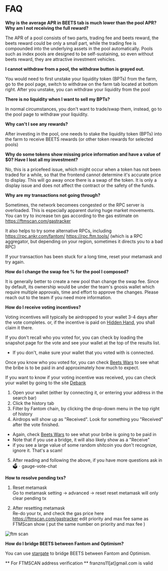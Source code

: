 # FAQ

**Why is the average APR in BEETS tab is much lower than the pool APR? Why am I not receiving the full reward?**

The APR of a pool consists of two parts, trading fee and beets reward, the beets reward could be only a small part, while the trading fee is compounded into the underlying assets in the pool automatically. Pools such as index pools are designed to be self-sustaining, so even without beets reward, they are attractive investment vehicles.

**I cannot withdraw from a pool, the withdraw button is grayed out.**

You would need to first unstake your liquidity token (BPTs) from the farm, go to the pool page, switch to withdraw on the farm tab located at bottom right. After you unstake, you can withdraw your liquidity from the pool

**There is no liquidity when I want to sell my BPTs?**

In normal circumstances, you don't want to trade/swap them, instead, go to the pool page to withdraw your liquidity.

**Why can't I see any rewards?**

After investing in the pool, one needs to stake the liquidity token (BPTs) into the farm to receive BEETS rewards (or other token rewards for selected pools)

**Why do some tokens show missing price information and have a value of $0? Have I lost all my investment?**

No, this is a pricefeed issue, which might occur when a token has not been traded for a while, so that the frontend cannot determine it's accurate price to display. This will go away once there is a swap of the token. It is only a display issue and does not affect the contract or the safety of the funds.

**Why are my transactions not going through?**

Sometimes, the network becomees congested or the RPC server is overloaded. This is especially apparent during huge market movements.
You can try to increase txn gas according to the gas estimate on https://ftmscan.com/gastracker

It also helps to try some alternative RPCs, including
https://rpc.ankr.com/fantom/
https://rpc.ftm.tools/ (which is a RPC aggregator, but depending on your region, sometimes it directs you to a bad RPC)

If your transaction has been stuck for a long time, reset your metamask and try again.

**How do I change the swap fee % for the pool I composed?**

It is generally better to create a new pool than change the swap fee. Since by default, its ownership would be under the team's gnosis wallet which require multiple approvals, time and effort to approve the changes. Please reach out to the team if you need more information.

**How do I receive voting incentives?**

Voting incentives will typically be airdropped to your wallet 3-4 days after the vote completes.
or, if the incentive is paid on [Hidden Hand](https://hiddenhand.finance/beethovenx), you shall claim it there.

If you don't recall who you voted for, you can check by loading the snapshot page for the vote and see your wallet at the top of the results list.

-   If you don't, make sure your wallet that you voted with is connected.

Once you know who you voted for, you can check [Beets Wars](https://www.beetswars.live/) to see what the bribe is to be paid in and approximately how much to expect.

If you want to know if your voting incentive was received, you can check your wallet by going to the site [Debank](https://debank.com/)

1. Open your wallet (either by connecting it, or entering your address in the search bar)
2. Click the history tab
3. Filter by Fantom chain, by clicking the drop-down menu in the top right of history
4. Airdrops will show up as "Received". Look for something you "Received" after the vote finished.

-   Again, check [Beets Wars](https://www.beetswars.live/) to see what your bribe is going to be paid in
-   Note that if you use a bridge, it will also likely show as a "Receive"
-   if you see a large value of some random shitcoin you don't recognize, ignore it. That's a scam!

5. After reading and following the above, if you have more questions ask in 🗳︲gauge-vote-chat

**How to resolve pending txs?**

1. Reset metamask  
   Go to metamask setting -> advanced -> reset
   reset metamask will only clear pending tx

2. After resetting metamask  
   Re-do your tx, and check the gas price here https://ftmscan.com/gastracker
   edit priority and max fee same as FTMScan show ( put the same number on priority and max fee )

![ftm scan](/images/ftmscan_metamask.png)

**How do I bridge BEETS between Fantom and Optimism?**

You can use [stargate](https://stargate.finance/transfer) to bridge BEETS between Fantom and Optimism.


** For FTMSCAN address verification **
franzns11[at]gmail.com is valid